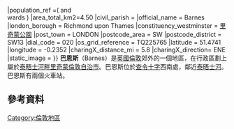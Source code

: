 {{infobox UK place
|country = 英格蘭
|static_image_name = Barnes from Bridge.JPG
|static_image_caption = Barnes riverside from the bridge
|map_type = Greater London
|region = 倫敦
|population ={{#expr:{{london ward populations|00BDFW|population}}+{{london ward populations|00BDGF|population}}}}
|population_ref =({{london ward populations|00BDFW|ward}} and<br />{{london ward populations|00BDGF|ward}} wards {{London ward populations|year}}){{refn|[http://neighbourhood.statistics.gov.uk Key Statistics; Quick Statistics: Population Density] {{London ward populations|reference}} ''[[Office_for_National_Statistics|Office for National Statistics]]''|name=ons}}
|area_total_km2=4.50
|civil_parish             = <!-- Unparished area -->
|official_name = Barnes
|london_borough =  Richmond upon Thames
|constituency_westminster = [[里奇蒙公園_(英國國會選區)|里奇蒙公園]]
|post_town = LONDON
|postcode_area = SW
|postcode_district = SW13
|dial_code = 020
|os_grid_reference = TQ225765
|latitude = 51.4741
|longitude = -0.2352
|charingX_distance_mi = 5.8
|charingX_direction= ENE
|static_image = 
}}
'''巴恩斯'''（Barnes）是[[英國|英國]][[倫敦|倫敦]]郊外的一個地區，在行政區劃上屬於[[泰晤士河畔里奇蒙倫敦自治市|泰晤士河畔里奇蒙倫敦自治市]]。巴恩斯位於[[查令十字|查令十字]]西南{{convert|5.8|mi|km|1}}處，鄰近[[泰晤士河|泰晤士河]]。巴恩斯有兩個火車站。
==參考資料==
{{Reflist}}
{{Commons category|Barnes, London}}
[[Category:倫敦地區|Category:倫敦地區]]